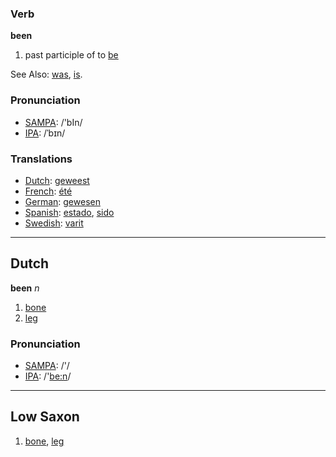=== Verb ===

'''been''' 

# past participle of to [[be]]

See Also: [[was]], [[is]].

=== Pronunciation ===
*[[w:SAMPA|SAMPA]]: /'bIn/
*[[International Phonetic Alphabet|IPA]]: /ˈbɪn/

===Translations===
* [[Dutch]]: [[geweest]]
* [[French]]: [[été]]
* [[German]]: [[gewesen]]
* [[Spanish]]: [[estado]], [[sido]]
* [[Swedish]]: [[varit]]

----

==Dutch==

'''been''' ''n''

# [[bone]]
# [[leg]]

=== Pronunciation ===
*[[w:SAMPA|SAMPA]]: /'/
*[[w:IPA|IPA]]: /'[[be:n]]/

----

==Low Saxon==
# [[bone]], [[leg]]